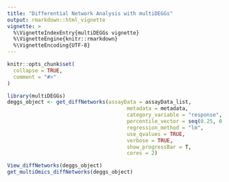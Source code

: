 ```yaml
---
title: "Differential Network Analysis with multiDEGGs"
output: rmarkdown::html_vignette
vignette: >
  %\VignetteIndexEntry{multiDEGGs vignette}
  %\VignetteEngine{knitr::rmarkdown}
  %\VignetteEncoding{UTF-8}
---
```


```r
knitr::opts_chunk$set(
  collapse = TRUE,
  comment = "#>"
)
```

```r
library(multiDEGGs)
deggs_object <- get_diffNetworks(assayData = assayData_list,
                                       metadata = metadata,
                                       category_variable = "response",
                                       percentile_vector = seq(0.25, 0.98, by = 0.05),
                                       regression_method = "lm",
                                       use_qvalues = TRUE, 
                                       verbose = TRUE,
                                       show_progressBar = T,
                                       cores = 2)

View_diffNetworks(deggs_object)
get_multiOmics_diffNetworks(deggs_object)
```
